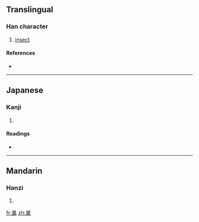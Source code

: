 ==Translingual==

===Han character===
{{Han char|rn=72|rad=日|as=07|sn=11|four=6022<sub>7</sub>|canj=日金弓竹 (ACNH)}}

# [[insect]]

====References====
* {{Han ref|kx=0495.390|dkj=13944|dj=0862.020|hdz=21514.070|uh=665C|ud=26204|bh=D5AD|bd=54701}}

----

==Japanese==

===Kanji===
{{ja-kanji|grade=|rs=日07}}

# {{defn|Japanese}}

====Readings====
* {{ja-readings|on=[[こん]] (kon), [[あに]] (ani)|kun=}}

----

==Mandarin==

===Hanzi===
{{cmn-hanzi|pin=[[kūn]] ([[kun1]])|wg=k'un<sup>1</sup>}}

# {{defn|Mandarin}}

[[fr:晜]]
[[zh:晜]]